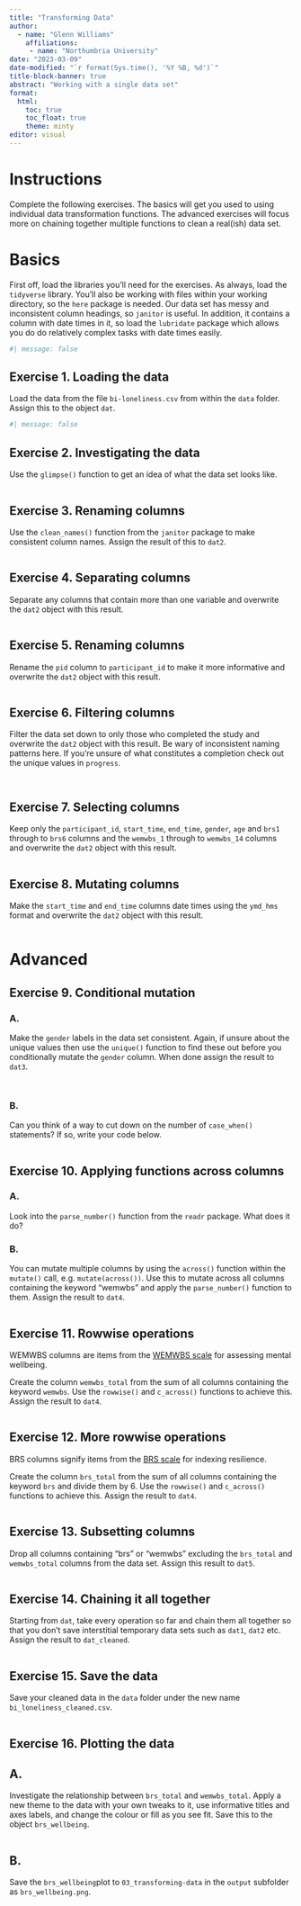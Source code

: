 ```yaml
---
title: "Transforming Data"
author: 
  - name: "Glenn Williams"
    affiliations: 
     - name: "Northumbria University"
date: "2023-03-09"
date-modified: "`r format(Sys.time(), '%Y %B, %d')`"
title-block-banner: true
abstract: "Working with a single data set"
format: 
  html:
    toc: true
    toc_float: true
    theme: minty
editor: visual
---
```


# Instructions

Complete the following exercises. The basics will get you used to using individual data transformation functions. The advanced exercises will focus more on chaining together multiple functions to clean a real(ish) data set.

# Basics

First off, load the libraries you'll need for the exercises. As always, load the `tidyverse` library. You'll also be working with files within your working directory, so the `here` package is needed. Our data set has messy and inconsistent column headings, so `janitor` is useful. In addition, it contains a column with date times in it, so load the `lubridate` package which allows you do do relatively complex tasks with date times easily.

```r
#| message: false

```

## Exercise 1. Loading the data

Load the data from the file `bi-loneliness.csv` from within the `data` folder. Assign this to the object `dat`.

```r
#| message: false

```

## Exercise 2. Investigating the data

Use the `glimpse()` function to get an idea of what the data set looks like.

```r

```

## Exercise 3. Renaming columns

Use the `clean_names()` function from the `janitor` package to make consistent column names. Assign the result of this to `dat2`.

```r

```

## Exercise 4. Separating columns

Separate any columns that contain more than one variable and overwrite the `dat2` object with this result.

```r

```

## Exercise 5. Renaming columns

Rename the `pid` column to `participant_id` to make it more informative and overwrite the `dat2` object with this result.

```r

```

## Exercise 6. Filtering columns

Filter the data set down to only those who completed the study and overwrite the `dat2` object with this result. Be wary of inconsistent naming patterns here. If you're unsure of what constitutes a completion check out the unique values in `progress`.

```r

```

```r

```

## Exercise 7. Selecting columns

Keep only the `participant_id`, `start_time`, `end_time`, `gender`, `age` and `brs1` through to `brs6` columns and the `wemwbs_1` through to `wemwbs_14` columns and overwrite the `dat2` object with this result.

```r

```

## Exercise 8. Mutating columns

Make the `start_time` and `end_time` columns date times using the `ymd_hms` format and overwrite the `dat2` object with this result.

```r

```

# Advanced

## Exercise 9. Conditional mutation

### A.

Make the `gender` labels in the data set consistent. Again, if unsure about the unique values then use the `unique()` function to find these out before you conditionally mutate the `gender` column. When done assign the result to `dat3`.

```r

```

```r

```

### B.

Can you think of a way to cut down on the number of `case_when()` statements? If so, write your code below.

```r

```

## Exercise 10. Applying functions across columns

### A.

Look into the `parse_number()` function from the `readr` package. What does it do?

### B.

You can mutate multiple columns by using the `across()` function within the `mutate()` call, e.g. `mutate(across())`. Use this to mutate across all columns containing the keyword "wemwbs" and apply the `parse_number()` function to them. Assign the result to `dat4`.

```r

```

## Exercise 11. Rowwise operations

WEMWBS columns are items from the [WEMWBS scale](The%20Warwick-Edinburgh%20Mental%20Wellbeing%20Scales) for assessing mental wellbeing.

Create the column `wemwbs_total` from the sum of all columns containing the keyword `wemwbs`. Use the `rowwise()` and `c_across()` functions to achieve this. Assign the result to `dat4`.

```r

```

## Exercise 12. More rowwise operations

BRS columns signify items from the [BRS scale](https://pubmed.ncbi.nlm.nih.gov/18696313/) for indexing resilience.

Create the column `brs_total` from the sum of all columns containing the keyword `brs` and divide them by 6. Use the `rowwise()` and `c_across()` functions to achieve this. Assign the result to `dat4`.

```r

```

## Exercise 13. Subsetting columns

Drop all columns containing "brs" or "wemwbs" excluding the `brs_total` and `wemwbs_total` columns from the data set. Assign this result to `dat5`.

```r

```

## Exercise 14. Chaining it all together

Starting from `dat`, take every operation so far and chain them all together so that you don't save interstitial temporary data sets such as `dat1`, `dat2` etc. Assign the result to `dat_cleaned`.

```r

```

## Exercise 15. Save the data

Save your cleaned data in the `data` folder under the new name `bi_loneliness_cleaned.csv`.

```r

```

## Exercise 16. Plotting the data

## A.

Investigate the relationship between `brs_total` and `wemwbs_total`. Apply a new theme to the data with your own tweaks to it, use informative titles and axes labels, and change the colour or fill as you see fit. Save this to the object `brs_wellbeing`.

```r

```

## B.

Save the `brs_wellbeing`plot to `03_transforming-data` in the `output` subfolder as `brs_wellbeing.png`.

```r

```
